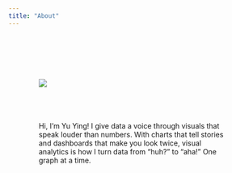 ```yaml
---
title: "About"
---
```


::::: {style="display: flex; align-items: center; justify-content: center; gap: 40px; padding: 60px; flex-wrap: wrap;"}
<!-- Left side: Image -->

::: {style="flex: 1; min-width: 300px;"}
```         
```

![](images/yydp.png)
:::

<!-- Right side: Text -->

::: {style="flex: 1; min-width: 300px;"}
Hi, I’m Yu Ying! I give data a voice through visuals that speak louder than numbers. With charts that tell stories and dashboards that make you look twice, visual analytics is how I turn data from “huh?” to “aha!” One graph at a time.

</p>
:::
:::::
